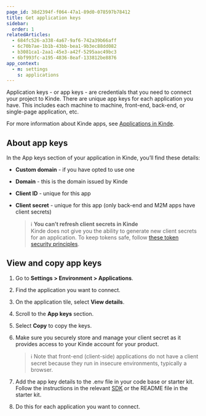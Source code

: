 ```yaml
---
page_id: 38d2394f-f064-47a1-89d0-078597b78412
title: Get application keys
sidebar:
  order: 1
relatedArticles:
  - 684fc526-a338-4a67-9af6-742a39b66aff
  - 6c70b7ae-1b1b-43bb-bea1-9b3ec88dd082
  - b3081ca1-2aa1-45e3-a42f-5295aac49bc3
  - 6bf993fc-a195-4836-8eaf-133812be8876
app_context:
  - m: settings
    s: applications
---
```


Application keys - or app keys - are credentials that you need to connect your project to Kinde. There are unique app keys for each application you have. This includes each machine to machine, front-end, back-end, or single-page application, etc.

For more information about Kinde apps, see [Applications in Kinde](/build/applications/about-applications/).

## About app keys

In the App keys section of your application in Kinde, you’ll find these details:

- **Custom domain** - if you have opted to use one
- **Domain** - this is the domain issued by Kinde
- **Client ID** - unique for this app
- **Client secret** - unique for this app (only back-end and M2M apps have client secrets)

  > ℹ️ **You can’t refresh client secrets in Kinde**  
  > Kinde does not give you the ability to generate new client secrets for an application. To keep tokens safe, follow [these token security principles](/build/tokens/refresh-tokens/#token-security-recommendations).

## View and copy app keys

1. Go to **Settings > Environment > Applications**.
2. Find the application you want to connect.
3. On the application tile, select **View details**.
4. Scroll to the **App keys** section.
5. Select **Copy** to copy the keys.
6. Make sure you securely store and manage your client secret as it provides access to your Kinde account for your product.

   > ℹ️ Note that front-end (client-side) applications do not have a client secret because they run in insecure environments, typically a browser.

7. Add the app key details to the .env file in your code base or starter kit. Follow the instructions in the relevant [SDK](/developer-tools/about/our-sdks/) or the README file in the starter kit.
8. Do this for each application you want to connect.
